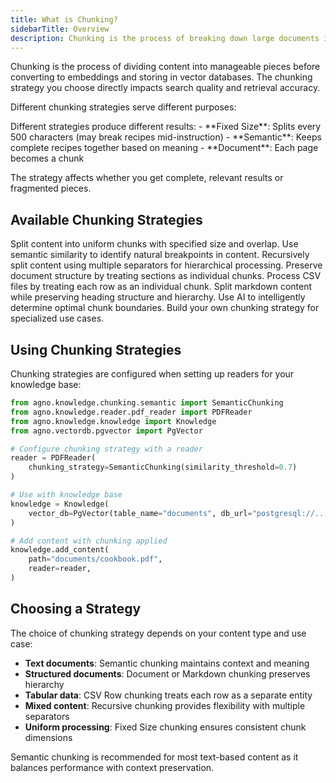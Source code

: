 ```yaml
---
title: What is Chunking?
sidebarTitle: Overview
description: Chunking is the process of breaking down large documents into smaller pieces for effective vector search and retrieval.
---
```


Chunking is the process of dividing content into manageable pieces before converting to embeddings and storing in vector databases. The chunking strategy you choose directly impacts search quality and retrieval accuracy.

Different chunking strategies serve different purposes:

<Accordion title="Example: Processing a Recipe Book" icon="book-open">
Different strategies produce different results:
- **Fixed Size**: Splits every 500 characters (may break recipes mid-instruction)
- **Semantic**: Keeps complete recipes together based on meaning
- **Document**: Each page becomes a chunk

The strategy affects whether you get complete, relevant results or fragmented pieces.
</Accordion>

## Available Chunking Strategies

<CardGroup cols={2}>
  <Card title="Fixed Size Chunking" icon="ruler" href="/concepts/knowledge/chunking/fixed-size-chunking">
    Split content into uniform chunks with specified size and overlap.
  </Card>
  <Card title="Semantic Chunking" icon="brain" href="/concepts/knowledge/chunking/semantic-chunking">
    Use semantic similarity to identify natural breakpoints in content.
  </Card>
  <Card title="Recursive Chunking" icon="sitemap" href="/concepts/knowledge/chunking/recursive-chunking">
    Recursively split content using multiple separators for hierarchical processing.
  </Card>
  <Card title="Document Chunking" icon="file-text" href="/concepts/knowledge/chunking/document-chunking">
    Preserve document structure by treating sections as individual chunks.
  </Card>
  <Card title="CSV Row Chunking" icon="table" href="/concepts/knowledge/chunking/csv-row-chunking">
    Process CSV files by treating each row as an individual chunk.
  </Card>
  <Card title="Markdown Chunking" icon="markdown" href="/concepts/knowledge/chunking/markdown-chunking">
    Split markdown content while preserving heading structure and hierarchy.
  </Card>
  <Card title="Agentic Chunking" icon="robot" href="/concepts/knowledge/chunking/agentic-chunking">
    Use AI to intelligently determine optimal chunk boundaries.
  </Card>
  <Card title="Custom Chunking" icon="code" href="/concepts/knowledge/chunking/custom-chunking">
    Build your own chunking strategy for specialized use cases.
  </Card>
</CardGroup>

## Using Chunking Strategies

Chunking strategies are configured when setting up readers for your knowledge base:

```python
from agno.knowledge.chunking.semantic import SemanticChunking
from agno.knowledge.reader.pdf_reader import PDFReader
from agno.knowledge.knowledge import Knowledge
from agno.vectordb.pgvector import PgVector

# Configure chunking strategy with a reader
reader = PDFReader(
    chunking_strategy=SemanticChunking(similarity_threshold=0.7)
)

# Use with knowledge base
knowledge = Knowledge(
    vector_db=PgVector(table_name="documents", db_url="postgresql://..."),
)

# Add content with chunking applied
knowledge.add_content(
    path="documents/cookbook.pdf",
    reader=reader,
)
```

## Choosing a Strategy

The choice of chunking strategy depends on your content type and use case:

- **Text documents**: Semantic chunking maintains context and meaning
- **Structured documents**: Document or Markdown chunking preserves hierarchy  
- **Tabular data**: CSV Row chunking treats each row as a separate entity
- **Mixed content**: Recursive chunking provides flexibility with multiple separators
- **Uniform processing**: Fixed Size chunking ensures consistent chunk dimensions

<Tip>
Semantic chunking is recommended for most text-based content as it balances performance with context preservation.
</Tip>
